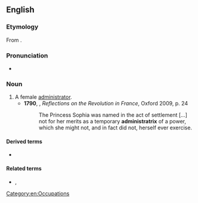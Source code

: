 ==English==

===Etymology===
From {{bor|en|NL.|administrātrīx}}.

===Pronunciation===
* {{IPA|en|/ædˌmɪnɪsˈtɹeɪˌtɹɪks/}}

===Noun===
{{en-noun|administratrices|administratrixes}}

# A female [[administrator]]. {{defdate|from 16th c.}}
#* '''1790''', {{w|Edmund Burke}}, ''Reflections on the Revolution in France'', Oxford 2009, p. 24
#*: The Princess Sophia was named in the act of settlement […] not for her merits as a temporary '''administratrix''' of a power, which she might not, and in fact did not, herself ever exercise.

====Derived terms====
* {{l|en|administratrixship}}

====Related terms====
* {{l|en|administer}}, {{l|en|administrative}}

[[Category:en:Occupations]]